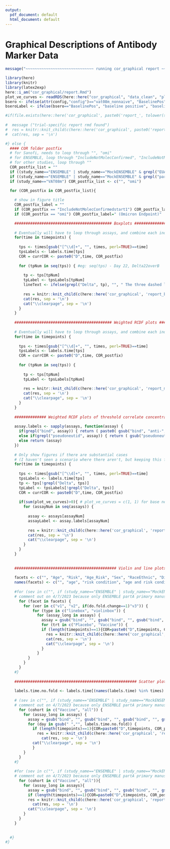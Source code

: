 ```yaml
---
output:
  pdf_document: default
  html_document: default
---
```

#  Graphical Descriptions of Antibody Marker Data {#ab-grapical}

```r
message("~~~~~~~~~~~~~~~~~~~~~~~~~~~~~~ running cor_graphical report ~~~~~~~~~~~~~~~~~~~~~~~~~~~~")
```


```r
library(here)
library(knitr)
library(latex2exp)
here::i_am("cor_graphical/report.Rmd")
plot_ve_curves <- readRDS(here::here("cor_graphical", "data_clean", "plot_ve_curves.rds"))
bsero <- ifelse(attr(config,"config")=="vat08m_nonnaive", "BaselinePos", "BaselineNeg")
bseroLabel <- ifelse(bsero=="BaselinePos", "baseline positive", "baseline negative")

#if(file.exists(here::here('cor_graphical', paste0('report_', tolower(study_name), '.Rmd')))) {
  
#  message ("trial-specific report rmd found")
#  res = knitr::knit_child(c(here::here('cor_graphical', paste0('report_', tolower(study_name), '.Rmd'))), quiet = TRUE)
#  cat(res, sep = '\n')

#} else {
  #### COR folder postfix
  # for Sanofi, needs to loop through "", "omi"
  # for ENSEMBLE, loop through "IncludeNotMolecConfirmed", "IncludeNotMolecConfirmedstart1"
  # for other studies, loop through ""
  COR_postfix_list = ""
  if ((study_name=="ENSEMBLE" | study_name=="MockENSEMBLE" & grepl("EUA", attr(config,"config")))) COR_postfix_list <- c("IncludeNotMolecConfirmed", "IncludeNotMolecConfirmedstart1")
  if ((study_name=="ENSEMBLE" | study_name=="MockENSEMBLE" & grepl("partA", attr(config,"config")))) COR_postfix_list <- c("IncludeNotMolecConfirmed")
  if (study_name=="VAT08m") COR_postfix_list <- c("", "omi")

  for (COR_postfix in COR_postfix_list){
      
    # show in figure title
    COR_postfix_label = ""
    if (COR_postfix == "IncludeNotMolecConfirmedstart1") COR_postfix_label=" (start1)"
    if (COR_postfix == "omi") COR_postfix_label=" (Omicron Endpoint)"

    ########################################### Boxplots ########################################### 
    
    # Eventually will have to loop through assays, and combine each individual assay's boxplots into one figure
    for(time in timepoints) {
      
      tps <- times[gsub("[^\\d]+", "", times, perl=TRUE)==time]
      tpsLabels <- labels.time[tps]
      COR = currCOR <- paste0("D",time, COR_postfix)
      
      for (tpNum in seq(tps)) { #eg: seq(tps) - Day 22, Delta22overB
        
        tp <- tps[tpNum]
        tpLabel <- tpsLabels[tpNum]
        lineText <- ifelse(grepl("Delta", tp), "", " The three dashed lines in each figure are ULOQ, LLOQ, and LLOD, from top to bottom respectively.")
        
        res = knitr::knit_child(c(here::here('cor_graphical', 'report_boxplots.Rmd')), quiet = TRUE)
        cat(res, sep = '\n')
        cat("\\clearpage", sep = '\n')
      }
    }
    
    ########################################### Weighted RCDF plots ########################################### 
    
    # Eventually will have to loop through assays, and combine each individual assay's RCDFs into one figure
    for(time in timepoints) {
      
      tps <- times[gsub("[^\\d]+", "", times, perl=TRUE)==time]
      tpsLabels <- labels.time[tps]
      COR = currCOR <- paste0("D",time, COR_postfix)
      
      for (tpNum in seq(tps)) {
        
        tp <- tps[tpNum]
        tpLabel <- tpsLabels[tpNum]
        
        res = knitr::knit_child(c(here::here('cor_graphical', 'report_marker_rcdf.Rmd')), quiet = TRUE)
        cat(res, sep = '\n')
        cat("\\clearpage", sep = '\n')
      }
    }
    
    ############## Weighted RCDF plots of threshold correlate concentration for vaccine efficacy ########################## 
    
    assay.labels <- sapply(assays, function(assay) {
      if(grepl("bind", assay)) { return ( paste0( gsub("bind", "anti-", assay), " binding Ab") ) } 
      else if(grepl("pseudoneutid", assay)) { return ( gsub("pseudoneutid", "PsV-nAb ID", assay) ) } 
      else return (assay)
    })
    
    # Only show figures if there are substantial cases
    # (I haven't seen a scenario where there aren't, but keeping this from Kendrick)
    for(time in timepoints) {
      
      tps <- times[gsub("[^\\d]+", "", times, perl=TRUE)==time]
      tpsLabels <- labels.time[tps]
      tp <- tps[!grepl("Delta", tps)]
      tpLabel <- tpsLabels[!grepl("Delta", tps)]
      COR = currCOR <- paste0("D",time, COR_postfix)
      
      if(sum(plot_ve_curves)>0){ # plot_ve_curves = c(1, 1) for base neg and base pos, if one doesn't exist, set to 0, eg: c(0, 1)
        for (assayNum in seq(assays)) {
          
          assay <- assays[assayNum]
          assayLabel <- assay.labels[assayNum]
          
          res = knitr::knit_child(c(here::here('cor_graphical', 'report_rcdf.Rmd')), quiet = TRUE)
          cat(res, sep = '\n')
          cat("\\clearpage", sep = '\n')
        }
      }
    }
    
    
    ############################################# Violin and line plots ###################################################
    
    facets <- c("", "Age", "Risk", "Age_Risk", "Sex", "RaceEthnic", "Dich_RaceEthnic")
    names(facets) <- c("", "age", "risk condition", "age and risk condition", "sex assigned at birth", "race and ethnic group", "dichotomous classification of race and ethnic group")
    
    #for (sev in c("", if (study_name=="ENSEMBLE" | study_name=="MockENSEMBLE") "severe")){
    # comment out on 4/7/2023 because only ENSEMBLE partA primary manuscript needs to be looped through "sev" 
      for (facet in facets) {
      	for (ver in c("v1", "v2", if(do.fold.change==1)"v3")) {
      		for (type in c("linebox", "violinbox")) {
      		  for (assay_long in assays) {
      		    assay = gsub("bind", "", gsub("bind", "", gsub("bind", "", gsub("pseudoneut","pnAb_", assay_long))))
      		    for (trt in c("Placebo", "Vaccine")) {
                if (length(timepoints)==1){COR=paste0("D",timepoints, COR_postfix)} else {COR=paste0("D",paste(timepoints, collapse="D"), COR_postfix)}
      		      res = knitr::knit_child(c(here::here('cor_graphical', 'report_sub1.Rmd')), quiet = TRUE)
      		      cat(res, sep = '\n')
      		      cat("\\clearpage", sep = '\n')
      		    }
      		  }
          }
      	}
      }
    #}
    
    ###################################################### Scatter plots ###################################################
    
    labels.time.no.fold <- labels.time[(names(labels.time) %in% times) & !grepl("fold-rise", labels.time)]
    
    # (sev in c("", if (study_name=="ENSEMBLE" | study_name=="MockENSEMBLE") "severe")){
    # comment out on 4/7/2023 because only ENSEMBLE partA primary manuscript needs to be looped through "sev" 
      for (cohort in c("Vaccine", "all")) {
      	for (assay_long in assays) {
      	  assay = gsub("bind", "", gsub("bind", "", gsub("bind", "", gsub("pseudoneut","pnAb_", assay_long))))
          for (day in gsub(" ","", labels.time.no.fold)) {
            if (length(timepoints)==1){COR=paste0("D",timepoints, COR_postfix)} else {COR=paste0("D",paste(timepoints, collapse="D"), COR_postfix)}
      		  res = knitr::knit_child(c(here::here('cor_graphical', 'report_sub2.Rmd')), quiet = TRUE)
        		cat(res, sep = '\n')
            cat("\\clearpage", sep = '\n')
      		} 
      	}
      }
    #}
    
    #for (sev in c("", if (study_name=="ENSEMBLE" | study_name=="MockENSEMBLE") "severe")){
    # comment out on 4/7/2023 because only ENSEMBLE partA primary manuscript needs to be looped through "sev" 
      for (cohort in c("Vaccine", "all")){
      	for (assay_long in assays){
      	  assay = gsub("bind", "", gsub("bind", "", gsub("bind", "", gsub("pseudoneut","pnAb_", assay_long))))
          if (length(timepoints)==1){COR=paste0("D",timepoints, COR_postfix)} else {COR=paste0("D",paste(timepoints, collapse="D"), COR_postfix)}
      	  res = knitr::knit_child(c(here::here('cor_graphical', 'report_sub3.Rmd')), quiet = TRUE)
      		cat(res, sep = '\n')
          cat("\\clearpage", sep = '\n')
      	}
      }
    }
  
    
  #}
#}
```
